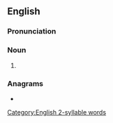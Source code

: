 {{also|abbés|Abbés}}

==English==

===Pronunciation===
{{rfp|lang=en}}
{{rfap|lang=en}}

[[Category:English 2-syllable words]]

===Noun===
{{head|en|noun plural form}}

# {{plural of|abbe|lang=en}}

===Anagrams===
* {{l|en|babes}}